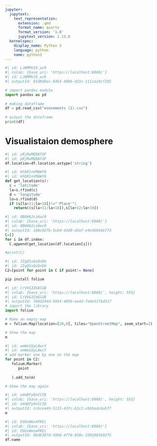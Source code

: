 ```yaml
---
jupyter:
  jupytext:
    text_representation:
      extension: .qmd
      format_name: quarto
      format_version: '1.0'
      jupytext_version: 1.13.8
  kernelspec:
    display_name: Python 3
    language: python
    name: python3
---
```


```python
#| id: LJWMMV19_acR
#| colab: {base_uri: 'https://localhost:8080/'}
#| id: LJWMMV19_acR
#| outputId: 82d8d6ec-04b3-48b6-d31c-111ca24cf285

# import pandas module 
import pandas as pd 
    
# making dataframe 
df = pd.read_csv("evenements (1).csv") 
   
# output the dataframe
print(df)
```

# Visualistaion demosphere

```python
#| id: pRjRwMQ8ATdF
#| id: pRjRwMQ8ATdF
df.location=df.location.astype('string')
```

```python
#| id: khbRlnVMAWY0
#| id: khbRlnVMAWY0
def get_location(s):
  c = 'latitude'
  la=s.rfind(c)
  d = 'longitude'
  lo=s.rfind(d)
  if (s[la+11:la+18])!="'Place'":
    return((s[la+11:la+18]),s[lo+12:lo+19])
```

```python
#| id: 0B6H62czAac9
#| colab: {base_uri: 'https://localhost:8080/'}
#| id: 0B6H62czAac9
#| outputId: 188c027b-5cbd-43d9-ddaf-e4e3665de7f3
C=[]
for i in df.index:
  C.append(get_location(df.location[i]))

#print(C)
```

```python
#| id: JIgQSsQxDnDU
#| id: JIgQSsQxDnDU
C2=[point for point in C if point!= None]
```

```python
pip install folium
```

```python
#| id: CrVVG3ZVAlGB
#| colab: {base_uri: 'https://localhost:8080/', height: 555}
#| id: CrVVG3ZVAlGB
#| outputId: 768d244d-5954-4056-ee4d-fe4e51fbd317
# import the library
import folium

# Make an empty map
m = folium.Map(location=[20,0], tiles="OpenStreetMap", zoom_start=2)

# Show the map
m
```

```python
#| id: wmWo1UyLAwcY
#| id: wmWo1UyLAwcY
# add marker one by one on the map
for point in C2:
   folium.Marker(
      point
      
   ).add_to(m)

# Show the map again
```

```python
#| id: e4mDFy0nCCIQ
#| colab: {base_uri: 'https://localhost:8080/', height: 555}
#| id: e4mDFy0nCCIQ
#| outputId: ccbcea49-5133-43fc-b2c2-cbb5edc6a5f7
m
```

```python
#| id: EGGsWmsmFKEi
#| colab: {base_uri: 'https://localhost:8080/'}
#| id: EGGsWmsmFKEi
#| outputId: 0bdb307d-50b8-4ff6-950c-3391883692f5
df.name
```
